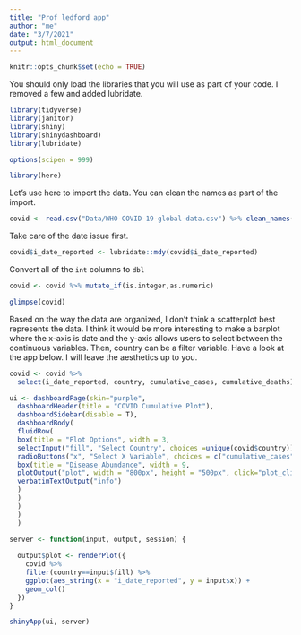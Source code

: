 ```yaml
---
title: "Prof ledford app"
author: "me"
date: "3/7/2021"
output: html_document
---
```


```r
knitr::opts_chunk$set(echo = TRUE)
```



You should only load the libraries that you will use as part of your code. I removed a few and added lubridate.
```r
library(tidyverse)
library(janitor)
library(shiny)
library(shinydashboard)
library(lubridate)
```

```r
options(scipen = 999)
```

```r
library(here)
```

Let's use here to import the data. You can clean the names as part of the import.
```r
covid <- read.csv("Data/WHO-COVID-19-global-data.csv") %>% clean_names()
```

Take care of the date issue first.
```r
covid$i_date_reported <- lubridate::mdy(covid$i_date_reported)
```

Convert all of the `int` columns to `dbl`
```r
covid <- covid %>% mutate_if(is.integer,as.numeric)
```

```r
glimpse(covid)
```

Based on the way the data are organized, I don't think a scatterplot best represents the data. I think it would be more interesting to make a barplot where the x-axis is date and the y-axis allows users to select between the continuous variables. Then, country can be a filter variable. Have a look at the app below. I will leave the aesthetics up to you.
```r
covid <- covid %>% 
  select(i_date_reported, country, cumulative_cases, cumulative_deaths)

ui <- dashboardPage(skin="purple",
  dashboardHeader(title = "COVID Cumulative Plot"),
  dashboardSidebar(disable = T),
  dashboardBody(
  fluidRow(
  box(title = "Plot Options", width = 3,
  selectInput("fill", "Select Country", choices =unique(covid$country)),
  radioButtons("x", "Select X Variable", choices = c("cumulative_cases", "cumulative_deaths"), selected = "cumulative_cases"),
  box(title = "Disease Abundance", width = 9,
  plotOutput("plot", width = "800px", height = "500px", click="plot_click"),
  verbatimTextOutput("info")
  ) 
  ) 
  )
  ) 
  )

server <- function(input, output, session) { 
  
  output$plot <- renderPlot({
    covid %>% 
    filter(country==input$fill) %>% 
    ggplot(aes_string(x = "i_date_reported", y = input$x)) + 
    geom_col()
  })
}

shinyApp(ui, server)
```




